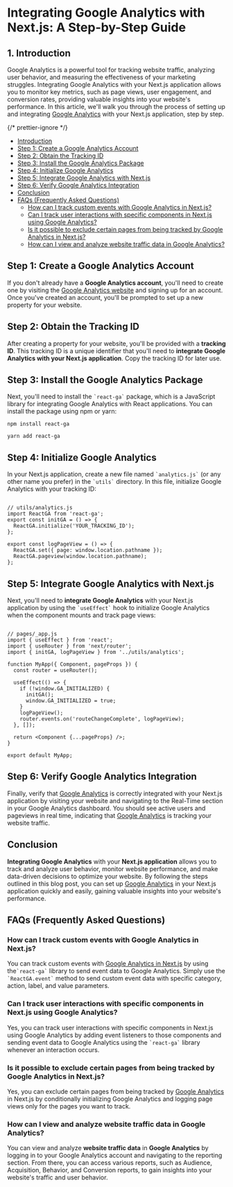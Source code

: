 


# Integrating Google Analytics with Next.js: A Step-by-Step Guide

## 1. <a name='Introduction'></a>Introduction

Google Analytics is a powerful tool for tracking website traffic, analyzing user behavior, and measuring the effectiveness of your marketing struggles. Integrating Google Analytics with your Next.js application allows you to monitor key metrics, such as page views, user engagement, and conversion rates, providing valuable insights into your website's performance. In this article, we'll walk you through the process of setting up and integrating [Google Analytics](https://developers.google.com/analytics) with your Next.js application, step by step.

<MDXImage
  src={SEO_OBJ.GOOGLE_ANALYTICS_IN_NEXTJS.featuredImage}
  alt={SEO_OBJ.GOOGLE_ANALYTICS_IN_NEXTJS.featuredImageAltText}
  title={SEO_OBJ.GOOGLE_ANALYTICS_IN_NEXTJS.featuredImageAltText}
  extraStyling="mb-4"
/>

{/* prettier-ignore */}
<TOC>

- [Introduction](#Introduction)
- [Step 1: Create a Google Analytics Account](#Step1:CreateaGoogleAnalyticsAccount)
- [Step 2: Obtain the Tracking ID](#Step2:ObtaintheTrackingID)
- [Step 3: Install the Google Analytics Package](#Step3:InstalltheGoogleAnalyticsPackage)
- [Step 4: Initialize Google Analytics](#Step4:InitializeGoogleAnalytics)
- [Step 5: Integrate Google Analytics with Next.js](#Step5:IntegrateGoogleAnalyticswithNext.js)
- [Step 6: Verify Google Analytics Integration](#Step6:VerifyGoogleAnalyticsIntegration)
- [Conclusion](#Conclusion)
- [FAQs (Frequently Asked Questions)](#FAQsFrequentlyAskedQuestions)
  - [How can I track custom events with Google Analytics in Next.js?](#HowcanItrackcustomeventswithGoogleAnalyticsinNext.js)
  - [Can I track user interactions with specific components in Next.js using Google Analytics?](#CanItrackuserinteractionswithspecificcomponentsinNext.jsusingGoogleAnalytics)
  - [Is it possible to exclude certain pages from being tracked by Google Analytics in Next.js?](#IsitpossibletoexcludecertainpagesfrombeingtrackedbyGoogleAnalyticsinNext.js)
  - [How can I view and analyze website traffic data in Google Analytics?](#HowcanIviewandanalyzewebsitetrafficdatainGoogleAnalytics)

</TOC>

## <a name='Step1:CreateaGoogleAnalyticsAccount'></a>Step 1: Create a Google Analytics Account

If you don't already have a **Google Analytics account**, you'll need to create one by visiting the [Google Analytics website](https://marketingplatform.google.com/about/analytics/) and signing up for an account. Once you've created an account, you'll be prompted to set up a new property for your website.

## <a name='Step2:ObtaintheTrackingID'></a>Step 2: Obtain the Tracking ID

After creating a property for your website, you'll be provided with a **tracking ID**. This tracking ID is a unique identifier that you'll need to **integrate Google Analytics with your Next.js application**. Copy the tracking ID for later use.

## <a name='Step3:InstalltheGoogleAnalyticsPackage'></a>Step 3: Install the Google Analytics Package

Next, you'll need to install the `` `react-ga` `` package, which is a JavaScript library for integrating Google Analytics with React applications. You can install the package using npm or yarn:

```
npm install react-ga
```

```
yarn add react-ga
```

## <a name='Step4:InitializeGoogleAnalytics'></a>Step 4: Initialize Google Analytics

In your Next.js application, create a new file named `` `analytics.js` `` (or any other name you prefer) in the `` `utils` `` directory. In this file, initialize Google Analytics with your tracking ID:

```

// utils/analytics.js
import ReactGA from 'react-ga';
export const initGA = () => {
  ReactGA.initialize('YOUR_TRACKING_ID');
};

export const logPageView = () => {
  ReactGA.set({ page: window.location.pathname });
  ReactGA.pageview(window.location.pathname);
};

```

## <a name='Step5:IntegrateGoogleAnalyticswithNext.js'></a>Step 5: Integrate Google Analytics with Next.js

Next, you'll need to **integrate Google Analytics** with your Next.js application by using the `` `useEffect` `` hook to initialize Google Analytics when the component mounts and track page views:

```

// pages/_app.js
import { useEffect } from 'react';
import { useRouter } from 'next/router';
import { initGA, logPageView } from '../utils/analytics';

function MyApp({ Component, pageProps }) {
  const router = useRouter();

  useEffect(() => {
    if (!window.GA_INITIALIZED) {
      initGA();
      window.GA_INITIALIZED = true;
    }
    logPageView();
    router.events.on('routeChangeComplete', logPageView);
  }, []);

  return <Component {...pageProps} />;
}

export default MyApp;

```

## <a name='Step6:VerifyGoogleAnalyticsIntegration'></a>Step 6: Verify Google Analytics Integration

Finally, verify that [Google Analytics](https://developers.google.com/analytics) is correctly integrated with your Next.js application by visiting your website and navigating to the Real-Time section in your Google Analytics dashboard. You should see active users and pageviews in real time, indicating that [Google Analytics](https://developers.google.com/analytics) is tracking your website traffic.

## <a name='Conclusion'></a>Conclusion

**Integrating Google Analytics** with your **Next.js application** allows you to track and analyze user behavior, monitor website performance, and make data-driven decisions to optimize your website. By following the steps outlined in this blog post, you can set up [Google Analytics](https://developers.google.com/analytics) in your Next.js application quickly and easily, gaining valuable insights into your website's performance.

## <a name='FAQsFrequentlyAskedQuestions'></a>FAQs (Frequently Asked Questions)

### <a name='HowcanItrackcustomeventswithGoogleAnalyticsinNext.js'></a>How can I track custom events with Google Analytics in Next.js?

You can track custom events with [Google Analytics in Next.js](https://developers.google.com/analytics) by using the`` `react-ga` `` library to send event data to Google Analytics. Simply use the `` `ReactGA.event` `` method to send custom event data with specific category, action, label, and value parameters.

### <a name='CanItrackuserinteractionswithspecificcomponentsinNext.jsusingGoogleAnalytics'></a>Can I track user interactions with specific components in Next.js using Google Analytics?

Yes, you can track user interactions with specific components in Next.js using Google Analytics by adding event listeners to those components and sending event data to Google Analytics using the `` `react-ga` `` library whenever an interaction occurs.

### <a name='IsitpossibletoexcludecertainpagesfrombeingtrackedbyGoogleAnalyticsinNext.js'></a>Is it possible to exclude certain pages from being tracked by Google Analytics in Next.js?

Yes, you can exclude certain pages from being tracked by [Google Analytics](https://developers.google.com/analytics) in Next.js by conditionally initializing Google Analytics and logging page views only for the pages you want to track.

### <a name='HowcanIviewandanalyzewebsitetrafficdatainGoogleAnalytics'></a>How can I view and analyze website traffic data in Google Analytics?

You can view and analyze **website traffic data** in **Google Analytics** by logging in to your Google Analytics account and navigating to the reporting section. From there, you can access various reports, such as Audience, Acquisition, Behavior, and Conversion reports, to gain insights into your website's traffic and user behavior.
